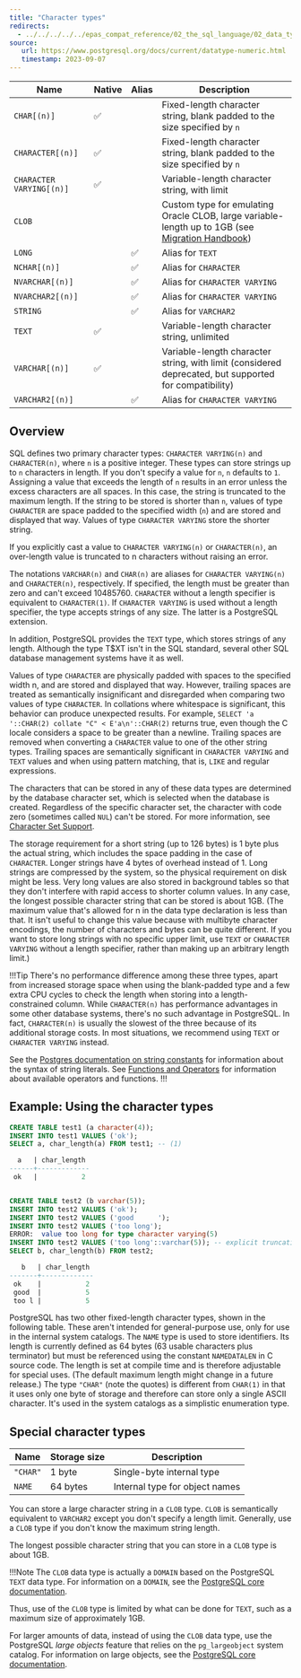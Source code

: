 ```yaml
---
title: "Character types"
redirects:
  - ../../../../../epas_compat_reference/02_the_sql_language/02_data_types/02_character_types #generated for docs/epas/reorg-role-use-case-mode
source:
   url: https://www.postgresql.org/docs/current/datatype-numeric.html
   timestamp: 2023-09-07
---
```


<div id="character_types" class="registered_link"></div>

| Name                     | Native    | Alias  | Description                                                                                           |
| ------------------------ | --------- | ------ | ----------------------------------------------------------------------------------------------------- |
| `CHAR[(n)]`              | ✅        |        | Fixed-length character string, blank padded to the size specified by `n`                              |
| `CHARACTER[(n)]`         | ✅        |        | Fixed-length character string, blank padded to the size specified by `n`                              |
| `CHARACTER VARYING[(n)]` | ✅        |        | Variable-length character string, with limit                                                          |
| `CLOB`                   |           |        | Custom type for emulating Oracle CLOB, large variable-length up to 1GB (see [Migration Handbook](/migrating/oracle/oracle_epas_comparison/database_features/#data-types))                           |
| `LONG`                   |           | ✅     | Alias for `TEXT`                                                                                      |
| `NCHAR[(n)]`             |           | ✅     | Alias for `CHARACTER`                                                                                 |
| `NVARCHAR[(n)]`          |           | ✅     | Alias for `CHARACTER VARYING`                                                                         |
| `NVARCHAR2[(n)]`         |           | ✅     | Alias for `CHARACTER VARYING`                                                                         |
| `STRING`                 |           | ✅     | Alias for `VARCHAR2`                                                                                  |
| `TEXT`                   | ✅        |        | Variable-length character string, unlimited                                                           |
| `VARCHAR[(n)]`           | ✅        |        | Variable-length character string, with limit (considered deprecated, but supported for compatibility) |
| `VARCHAR2[(n)]`          |           | ✅     | Alias for `CHARACTER VARYING`                                                                         |


## Overview

SQL defines two primary character types: `CHARACTER VARYING(n)` and `CHARACTER(n)`, where `n` is a positive integer. These types can store strings up to `n` characters in length. If you don't specify a value for `n`, `n` defaults to `1`. Assigning a value that exceeds the length of `n` results in an error unless the excess characters are all spaces. In this case, the string is truncated to the maximum length. If the string to be stored is shorter than `n`, values of type `CHARACTER` are space padded to the specified width (`n`) and are stored and displayed that way. Values of type `CHARACTER VARYING` store the shorter string.

If you explicitly cast a value to `CHARACTER VARYING(n)` or `CHARACTER(n)`, an over-length value is truncated to n characters without raising an error.

The notations `VARCHAR(n)` and `CHAR(n)` are aliases for `CHARACTER VARYING(n)` and `CHARACTER(n)`, respectively. If specified, the length must be greater than zero and can't exceed 10485760. `CHARACTER` without a length specifier is equivalent to `CHARACTER(1)`. If `CHARACTER VARYING` is used without a length specifier, the type accepts strings of any size. The latter is a PostgreSQL extension.

In addition, PostgreSQL provides the `TEXT` type, which stores strings of any length. Although the type T$XT isn't in the SQL standard, several other SQL database management systems have it as well.

Values of type `CHARACTER` are physically padded with spaces to the specified width n, and are stored and displayed that way. However, trailing spaces are treated as semantically insignificant and disregarded when comparing two values of type `CHARACTER`. In collations where whitespace is significant, this behavior can produce unexpected results. For example, `SELECT 'a '::CHAR(2) collate "C" < E'a\n'::CHAR(2)` returns true, even though the C locale considers a space to be greater than a newline. Trailing spaces are removed when converting a `CHARACTER` value to one of the other string types. Trailing spaces are semantically significant in `CHARACTER VARYING` and `TEXT` values and when using pattern matching, that is, `LIKE` and regular expressions.

The characters that can be stored in any of these data types are determined by the database character set, which is selected when the database is created. Regardless of the specific character set, the character with code zero (sometimes called `NUL`) can't be stored. For more information, see [Character Set Support](https://www.postgresql.org/docs/current/multibyte.html).

The storage requirement for a short string (up to 126 bytes) is 1 byte plus the actual string, which includes the space padding in the case of `CHARACTER`. Longer strings have 4 bytes of overhead instead of 1. Long strings are compressed by the system, so the physical requirement on disk might be less. Very long values are also stored in background tables so that they don't interfere with rapid access to shorter column values. In any case, the longest possible character string that can be stored is about 1GB. (The maximum value that's allowed for n in the data type declaration is less than that. It isn't useful to change this value because with multibyte character encodings, the number of characters and bytes can be quite different. If you want to store long strings with no specific upper limit, use `TEXT` or `CHARACTER VARYING` without a length specifier, rather than making up an arbitrary length limit.)

!!!Tip
There's no performance difference among these three types, apart from increased storage space when using the blank-padded type and a few extra CPU cycles to check the length when storing into a length-constrained column. While `CHARACTER(n)` has performance advantages in some other database systems, there's no such advantage in PostgreSQL. In fact, `CHARACTER(n)` is usually the slowest of the three because of its additional storage costs. In most situations, we recommend using `TEXT` or `CHARACTER VARYING` instead.

See the [Postgres documentation on string constants](https://www.postgresql.org/docs/current/sql-syntax-lexical.html#SQL-SYNTAX-STRINGS) for information about the syntax of string literals. See [Functions and Operators](https://www.postgresql.org/docs/current/functions.html) for information about available operators and functions.
!!!

## Example: Using the character types

```sql
CREATE TABLE test1 (a character(4));
INSERT INTO test1 VALUES ('ok');
SELECT a, char_length(a) FROM test1; -- (1)

  a   | char_length
------+-------------
 ok   |           2


CREATE TABLE test2 (b varchar(5));
INSERT INTO test2 VALUES ('ok');
INSERT INTO test2 VALUES ('good      ');
INSERT INTO test2 VALUES ('too long');
ERROR:  value too long for type character varying(5)
INSERT INTO test2 VALUES ('too long'::varchar(5)); -- explicit truncation
SELECT b, char_length(b) FROM test2;

   b   | char_length
-------+-------------
 ok    |           2
 good  |           5
 too l |           5
```

PostgreSQL has two other fixed-length character types, shown in the following table. These aren't intended for general-purpose use, only for use in the internal system catalogs. The `NAME` type is used to store identifiers. Its length is currently defined as 64 bytes (63 usable characters plus terminator) but must be referenced using the constant `NAMEDATALEN` in C source code. The length is set at compile time and is therefore adjustable for special uses. (The default maximum length might change in a future release.) The type `"CHAR"` (note the quotes) is different from `CHAR(1)` in that it uses only one byte of storage and therefore can store only a single ASCII character. It's used in the system catalogs as a simplistic enumeration type.

## Special character types

| Name   | Storage size | Description |
| ------ | ------------ | ----------- |
| `"CHAR"` | 1 byte	      | Single-byte  internal type |
| `NAME` | 64 bytes     |	Internal type for object names |

 You can store a large character string in a `CLOB` type. `CLOB` is semantically equivalent to `VARCHAR2` except you don't specify a length limit. Generally, use a `CLOB` type if you don't know the maximum string length.

 The longest possible character string that you can store in a `CLOB` type is about 1GB.

!!!Note 
   The `CLOB` data type is actually a `DOMAIN` based on the PostgreSQL `TEXT` data type. For information on a `DOMAIN`, see the [PostgreSQL core documentation](https://www.postgresql.org/docs/current/static/sql-createdomain.html).

 Thus, use of the `CLOB` type is limited by what can be done for `TEXT`, such as a maximum size of approximately 1GB.

 For larger amounts of data, instead of using the `CLOB` data type, use the PostgreSQL *large objects* feature that relies on the `pg_largeobject` system catalog. For information on large objects, see the [PostgreSQL core documentation](https://www.postgresql.org/docs/current/static/largeobjects.html).
